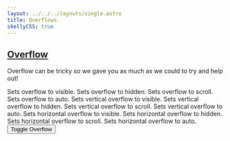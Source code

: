 ```yaml
---
layout: ../../../layouts/single.astro
title: Overflows
skellyCSS: true
---
```


## [Overflow](#overflow)

Overflow can be tricky so we gave you as much as we could to try and help out!

<Classes result="true" >
  <Classesrow classname="overflow-visible">
    Sets overflow to visible.
  </Classesrow>
  <Classesrow classname="overflow-hidden">
    Sets overflow to hidden.
  </Classesrow>
  <Classesrow classname="overflow-scroll">
    Sets overflow to scroll.
  </Classesrow>
  <Classesrow classname="overflow-auto">
    Sets overflow to auto.
  </Classesrow>
  <Classesrow classname="overflow-y--visible">
    Sets vertical overflow to visible.
  </Classesrow>
  <Classesrow classname="overflow-y--hidden">
    Sets vertical overflow to hidden.
  </Classesrow>
  <Classesrow classname="overflow-y--scroll">
    Sets vertical overflow to scroll.
  </Classesrow>
  <Classesrow classname="overflow-y--auto">
    Sets vertical overflow to auto.
  </Classesrow>
  <Classesrow classname="overflow-x--visible">
    Sets horizontal overflow to visible.
  </Classesrow>
  <Classesrow classname="overflow-x--hidden">
    Sets horizontal overflow to hidden.
  </Classesrow>
  <Classesrow classname="overflow-x--scroll">
    Sets horizontal overflow to scroll.
  </Classesrow>
  <Classesrow classname="overflow-x--auto">
    Sets horizontal overflow to auto.
  </Classesrow>
</Classes>


<Visualizer header="Test an overflow here!" >
<div class="block-12 overflow-y--hidden">
  <button class="button button-primary background--salmon text--white overflow-button">Toggle Overflow</button>
  <div class="mt-2 mb-7 p-3 border border--color-med-blue overflow-paragraph" style="height: 7rem;">
    <h2 class="skeleton skeleton--md" role="presentation"></h2>
    <p class="skeleton" data-lines="5" role="presentation"></p>
    <p class="skeleton" data-lines="3" role="presentation"></p>
    <p class="skeleton" data-lines="6" role="presentation"></p>
  </div>
</div>
</Visualizer>
